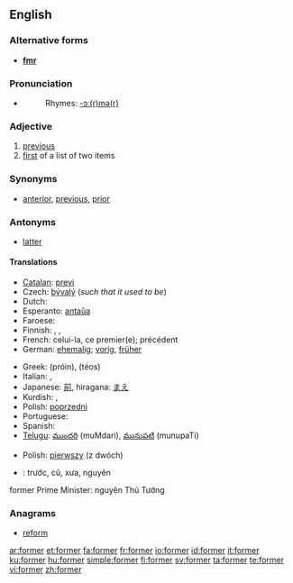 ==English==

{{rank|minutes|appear|thoughts|661|former|twenty|lips|donations}}

===Alternative forms===
*'''[[fmr]]'''

===Pronunciation===
*{{audio|en-us-former.ogg|Audio (US)}}
*:Rhymes: [[Rhymes:English:-ɔː(r)mə(r)|-ɔː(r)mə(r)]]

===Adjective===
{{en-adj|-}}

# [[previous]]
# [[first]] of a list of two items

===Synonyms===
* {{italbrac|previous}} [[anterior]], [[previous]], [[prior]]

===Antonyms===
* {{italbrac|previous}} [[latter]]

====Translations====
{{rfc-level|Translations at L4+ not in L3 POS section (AutoFormat would have corrected level of Synonyms)}}
{{trans-top|previous}}
* [[Catalan]]: [[previ]]
* Czech: [[bývalý]] {{m}} (''such that it used to be'')
* Dutch: {{t-|nl|voormalig}}
* Esperanto: [[antaŭa]]
* Faroese: {{t-|fo|fyrrverandi|xs=Faroese}}
* Finnish: {{t+|fi|edeltävä}}, {{t+|fi|edellinen}}, {{t+|fi|entinen}}
* French: celui-la, ce premier(e); précédent
* German: [[ehemalig]]; [[vorig]], [[früher]]
{{trans-mid}}
* Greek: {{t|el|πρώην|sc=Grek}} (próin), {{t|el|τέως|sc=Grek}} (téos)
* Italian: {{t+|it|precedente}}, {{t+|it|anteriore}}
* Japanese: [[前]], hiragana: [[まえ]]
* Kurdish: {{KUchar|[[به‌رتر]]}}, {{KUchar|[[پێشو]]}}
* Polish: [[poprzedni]]
* Portuguese: {{t+|pt|anterior}}
* Spanish: {{t+|es|anterior}}
* [[Telugu]]: [[ముందరి]] (muMdari), [[మునుపటి]] (munupaTi)

{{trans-bottom}}

{{trans-top|first of a list of two items}}
* Polish: [[pierwszy]] (z dwóch)
{{trans-mid}}
{{trans-bottom}}

{{checktrans}}
*{{ttbc|Vietnamese}}: trước, cũ, xưa, nguyên
former Prime Minister: nguyên Thủ Tướng

===Anagrams===
*[[reform]]

[[ar:former]]
[[et:former]]
[[fa:former]]
[[fr:former]]
[[io:former]]
[[id:former]]
[[it:former]]
[[ku:former]]
[[hu:former]]
[[simple:former]]
[[fi:former]]
[[sv:former]]
[[ta:former]]
[[te:former]]
[[vi:former]]
[[zh:former]]